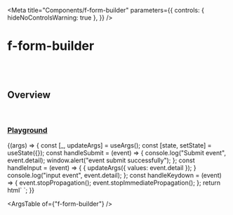 
<Meta
  title="Components/f-form-builder"
  parameters={{
    controls: { hideNoControlsWarning: true },
  }}
/>

# f-form-builder

<br />
<br />

## Overview

<f-divider></f-divider>

<br />

### [Playground](/story/components-f-form-builder--playground)

<Canvas>
  <Story
    name="Playground"
    argTypes={{
      field: {
        control: "object",
      },
      value: { control: "object" },
    }}
    args={{
      field,
      value: {},
    }}
  >
    {(args) => {
      const [_, updateArgs] = useArgs();
      const [state, setState] = useState({});
      const handleSubmit = (event) => {
        console.log("Submit event", event.detail);
        window.alert("event submit successfully");
      };
      const handleInput = (event) => {
        {
          updateArgs({ values: event.detail });
        }
        console.log("input event", event.detail);
      };
      const handleKeydown = (event) => {
        event.stopPropagation();
        event.stopImmediatePropagation();
      };
      return html` <f-div padding="medium">
        <f-form-builder
          .field=${args.field}
          .value=${args.value}
          @submit=${handleSubmit}
          @input=${handleInput}
          @keydown=${handleKeydown}
        >
          <f-button label="submit" type="submit"></f-button> </f-form-builder
      ></f-div>`;
    }}
  </Story>
</Canvas>

<br />

<ArgsTable of={"f-form-builder"} />
